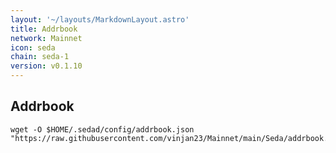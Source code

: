 ```yaml
---
layout: '~/layouts/MarkdownLayout.astro'
title: Addrbook
network: Mainnet
icon: seda
chain: seda-1
version: v0.1.10
---
```

## Addrbook

```
wget -O $HOME/.sedad/config/addrbook.json "https://raw.githubusercontent.com/vinjan23/Mainnet/main/Seda/addrbook.json"
```
